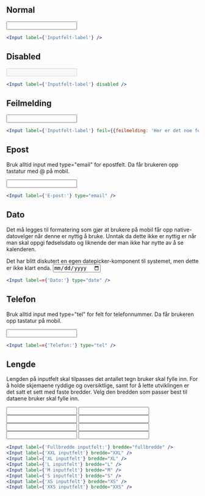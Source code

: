 
## Normal

<Example>
    <Input label={'Inputfelt-label'} />
</Example>

```jsx
<Input label={'Inputfelt-label'} />
```

## Disabled

<Example>
    <Input label={'Inputfelt-label'} disabled />
</Example>

```jsx
<Input label={'Inputfelt-label'} disabled />
```

## Feilmelding

<Example>
    <Input label={'Inputfelt-label'} feil={{feilmelding: 'Her er det noe feil'}} />
</Example>

```jsx
<Input label={'Inputfelt-label'} feil={{feilmelding: 'Her er det noe feil'}} disabled />
```

## Epost

Bruk alltid input med type="email" for epostfelt. Da får brukeren opp tastatur med @ på mobil.

<Example>
    <Input label={'E-post:'} type="email" />
</Example>

```jsx
<Input label={'E-post:'} type="email" />
```

## Dato

Det må legges til formatering som gjør at brukere på mobil får opp native-datovelger når denne 
er nyttig å bruke. Unntak da dette ikke er nyttig er når man skal oppgi fødselsdato og liknende 
der man ikke har nytte av å se kalenderen.

<Alertstripe type="info">
    Det har blitt diskutert en egen datepicker-komponent til systemet, men dette er ikke klart enda.
</Alertstripe>

<Example>
    <Input label={'Dato:'} type="date" />
</Example>

```jsx
<Input label=={'Dato:'} type="date" />
```

## Telefon

Bruk alltid input med type="tel" for felt for telefonnummer. Da får brukeren opp tastatur på mobil.

<Example>
    <Input label={'Telefon:'} type="tel" />
</Example>

```jsx
<Input label=={'Telefon:'} type="tel" />
```

## Lengde

Lengden på inputfelt skal tilpasses det antallet tegn bruker skal fylle inn. For å holde skjemaene
ryddige og oversiktlige, samt for å lette utviklingen er det satt et sett med faste bredder. Velg
den bredden som passer best til dataene bruker skal fylle inn.

<Example>
    <Input label={'Fullbredde inputfelt:'} bredde="fullbredde" />
    <Input label={'XXL inputfelt'} bredde="XXL" />
    <Input label={'XL inputfelt'} bredde="XL" />
    <Input label={'L inputfelt'} bredde="L" />
    <Input label={'M inputfelt'} bredde="M" />
    <Input label={'S inputfelt'} bredde="S" />
    <Input label={'XS inputfelt'} bredde="XS" />
    <Input label={'XXS inputfelt'} bredde="XXS" />
</Example>

```jsx
<Input label={'Fullbredde inputfelt:'} bredde="fullbredde" />
<Input label={'XXL inputfelt'} bredde="XXL" />
<Input label={'XL inputfelt'} bredde="XL" />
<Input label={'L inputfelt'} bredde="L" />
<Input label={'M inputfelt'} bredde="M" />
<Input label={'S inputfelt'} bredde="S" />
<Input label={'XS inputfelt'} bredde="XS" />
<Input label={'XXS inputfelt'} bredde="XXS" />
```
